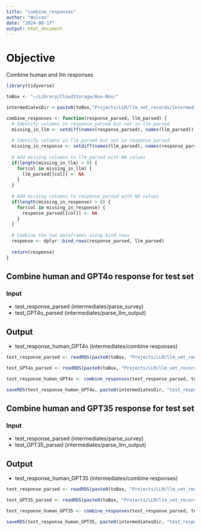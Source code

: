 ```yaml
---
title: "combine_responses"
author: "Wulcan"
date: "2024-08-17"
output: html_document
---
```


# Objective
Combine human and llm responses

```r
library(tidyverse)

toBox <- "~/Library/CloudStorage/Box-Box/"

intermediatesDir <-paste0(toBox,"Projects/LLM/llm_vet_records/intermediates/combine_responses/")

combine_responses <- function(response_parsed, llm_parsed) {
  # Identify columns in response_parsed but not in llm_parsed
  missing_in_llm <- setdiff(names(response_parsed), names(llm_parsed))
  
  # Identify columns in llm_parsed but not in response_parsed
  missing_in_response <- setdiff(names(llm_parsed), names(response_parsed))
  
  # Add missing columns to llm_parsed with NA values
  if(length(missing_in_llm) > 0) {
    for(col in missing_in_llm) {
      llm_parsed[[col]] <- NA
    }
  }
  
  # Add missing columns to response_parsed with NA values
  if(length(missing_in_response) > 0) {
    for(col in missing_in_response) {
      response_parsed[[col]] <- NA
    }
  }
  
  # Combine the two dataframes using bind_rows
  response <- dplyr::bind_rows(response_parsed, llm_parsed)
  
  return(response)
}

```

## Combine human and GPT4o response for test set
### Input
- test_response_parsed (intermediates/parse_survey)
- test_GPT4o_parsed (intermediates/parse_llm_output)

## Output
- test_response_human_GPT4o (intermediates/combine responses)

```r
test_response_parsed <- readRDS(paste0(toBox, "Projects/LLM/llm_vet_records/intermediates/parse_survey/test_response_parsed.rds"))

test_GPT4o_parsed <- readRDS(paste0(toBox, "Projects/LLM/llm_vet_records/intermediates/parse_llm_output/test_GPT4o_corrected_parsed.rds"))

test_response_human_GPT4o <- combine_responses(test_response_parsed, test_GPT4o_parsed)

saveRDS(test_response_human_GPT4o, paste0(intermediatesDir, "test_response_human_GPT4o.rds"))
```

## Combine human and GPT35 response for test set
### Input
- test_response_parsed (intermediates/parse_survey)
- test_GPT35_parsed (intermediates/parse_llm_output)

## Output
- test_response_human_GPT35 (intermediates/combine responses)

```r
test_response_parsed <- readRDS(paste0(toBox, "Projects/LLM/llm_vet_records/intermediates/parse_survey/test_response_parsed.rds"))

test_GPT35_parsed <- readRDS(paste0(toBox, "Projects/LLM/llm_vet_records/intermediates/parse_llm_output/test_GPT35_parsed.rds"))

test_response_human_GPT35 <- combine_responses(test_response_parsed, test_GPT35_parsed)

saveRDS(test_response_human_GPT35, paste0(intermediatesDir, "test_response_human_GPT35.rds"))
```